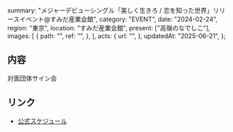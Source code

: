   summary:
    "メジャーデビューシングル「美しく生きろ / 恋を知った世界」リリースイベント@すみだ産業会館",
  category: "EVENT",
  date: "2024-02-24",
  region: "東京",
  location: "すみだ産業会館",
  present: ["高嶺のなでしこ"],
  images: [
    {
      path: "",
      ref: "",
    },
  ],
  acts: {
    url: "",
  },
  updatedAt: "2025-06-21",
};

## 内容

対面団体サイン会

## リンク

- [公式スケジュール](https://takanenonadeshiko.jp/?p=1740)
